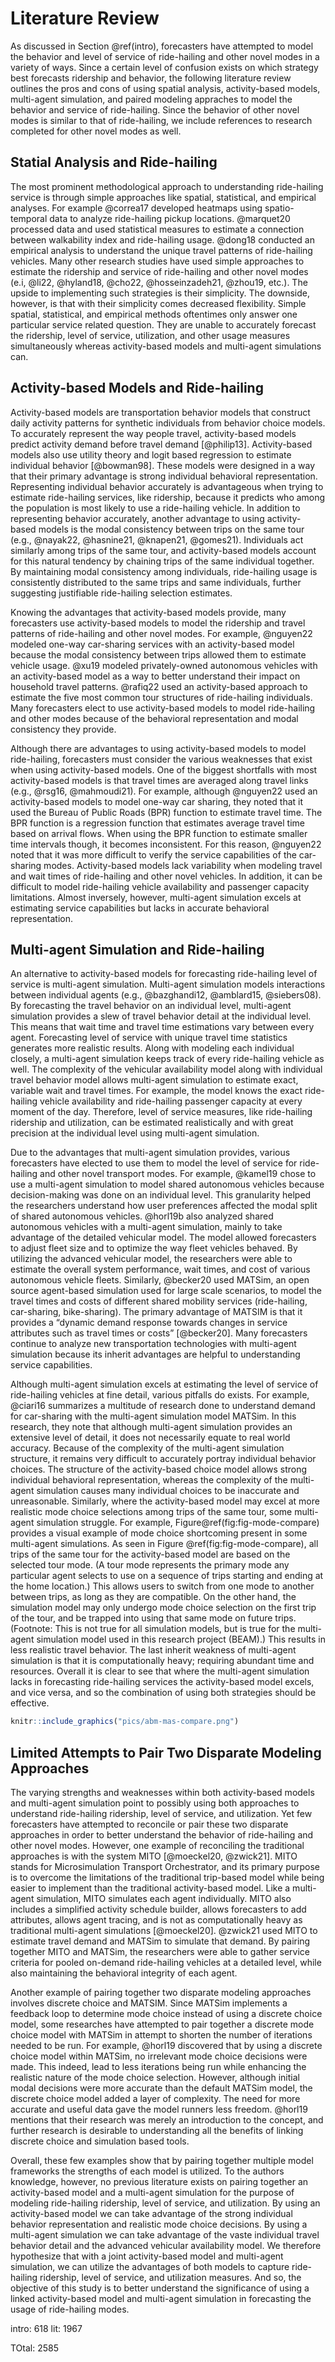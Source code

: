 # Literature Review {#lit}

As discussed in Section \@ref(intro), forecasters have attempted to model the behavior and level of service of ride-hailing and other novel modes in a variety of ways. Since a certain level of confusion exists on which strategy best forecasts ridership and behavior, the following literature review outlines the pros and cons of using spatial analysis, activity-based models, multi-agent simulation, and paired modeling appraches to model the behavior and service of ride-hailing. Since the behavior of other novel modes is similar to that of ride-hailing, we include references to research completed for other novel modes as well. 

## Statial Analysis and Ride-hailing {#lit-simp}
The most prominent methodological approach to understanding ride-hailing service is through simple approaches like spatial, statistical, and empirical analyses. For example @correa17 developed heatmaps using spatio-temporal data to analyze ride-hailing pickup locations. @marquet20 processed data and used statistical measures to estimate a connection between walkability index and ride-hailing usage. @dong18 conducted an empirical analysis to understand the unique travel patterns of ride-hailing vehicles. Many other research studies have used simple approaches to estimate the ridership and service of ride-hailing and other novel modes (e.i, @li22, @hyland18, @cho22, @hosseinzadeh21, @zhou19, etc.). The upside to implementing such strategies is their simplicity. The downside, however, is that with their simplicity comes decreased flexibility. Simple spatial, statistical, and empirical methods oftentimes only answer one particular service related question. They are unable to accurately forecast the ridership, level of service, utilization, and other usage measures simultaneously whereas activity-based models and multi-agent simulations can.

## Activity-based Models and Ride-hailing {#lit-abm}
Activity-based models are transportation behavior models that construct daily activity patterns for synthetic individuals from behavior choice models. To accurately represent the way people travel, activity-based models predict activity demand before travel demand [@philip13]. Activity-based models also use utility theory and logit based regression to estimate individual behavior [@bowman98]. These models were designed in a way that their primary advantage is strong individual behavioral representation. Representing individual behavior accurately is advantageous when trying to estimate ride-hailing services, like ridership, because it predicts who among the population is most likely to use a ride-hailing vehicle. In addition to representing behavior accurately, another advantage to using activity-based models is the modal consistency between trips on the same tour (e.g., @nayak22, @hasnine21, @knapen21, @gomes21). Individuals act similarly among trips of the same tour, and activity-based models account for this natural tendency by chaining trips of the same individual together. By maintaining modal consistency among individuals, ride-hailing usage is consistently distributed to the same trips and same individuals, further suggesting justifiable ride-hailing selection estimates.

Knowing the advantages that activity-based models provide, many forecasters use activity-based models to model the ridership and travel patterns of ride-hailing and other novel modes. For example, @nguyen22 modeled one-way car-sharing services with an activity-based model because the modal consistency between trips allowed them to estimate vehicle usage. @xu19 modeled privately-owned autonomous vehicles with an activity-based model as a way to better understand their impact on household travel patterns. @rafiq22 used an activity-based approach to estimate the five most common tour structures of ride-hailing individuals. Many forecasters elect to use activity-based models to model ride-hailing and other modes because of the behavioral representation and modal consistency they provide.

Although there are advantages to using activity-based models to model ride-hailing, forecasters must consider the various weaknesses that exist when using activity-based models. One of the biggest shortfalls with most activity-based models is that travel times are averaged along travel links (e.g., @rsg16, @mahmoudi21). For example, although @nguyen22 used an activity-based models to model one-way car sharing, they noted that it used the Bureau of Public Roads (BPR) function to estimate travel time. The BPR function is a regression function that estimates average travel time based on arrival flows. When using the BPR function to estimate smaller time intervals though, it becomes inconsistent. For this reason, @nguyen22 noted that it was more difficult to verify the service capabilities of the car-sharing modes. Activity-based models lack variability when modeling travel and wait times of ride-hailing and other novel vehicles. In addition, it can be difficult to model ride-hailing vehicle availability and passenger capacity limitations. Almost inversely, however, multi-agent simulation excels at estimating service capabilities but lacks in accurate behavioral representation.

## Multi-agent Simulation and Ride-hailing {#lit-mas}
An alternative to activity-based models for forecasting ride-hailing level of service is multi-agent simulation. Multi-agent simulation models interactions between individual agents (e.g., @bazghandi12, @amblard15, @siebers08). By forecasting the travel behavior on an individual level, multi-agent simulation provides a slew of travel behavior detail at the individual level. This means that wait time and travel time estimations vary between every agent. Forecasting level of service with unique travel time statistics generates more realistic results. Along with modeling each individual closely, a multi-agent simulation keeps track of every ride-hailing vehicle as well. The complexity of the vehicular availability model along with individual travel behavior model allows multi-agent simulation to estimate exact, variable wait and travel times. For example, the model knows the exact ride-hailing vehicle availability and ride-hailing passenger capacity at every moment of the day. Therefore, level of service measures, like ride-hailing ridership and utilization, can be estimated realistically and with great precision at the individual level using multi-agent simulation. 

Due to the advantages that multi-agent simulation provides, various forecasters have elected to use them to model the level of service for ride-hailing and other novel transport modes. For example, @kamel19 chose to use a multi-agent simulation to model shared autonomous vehicles because decision-making was done on an individual level. This granularity helped the researchers understand how user preferences affected the modal split of shared autonomous vehicles. @horl19b also analyzed shared autonomous vehicles with a multi-agent simulation, mainly to take advantage of the detailed vehicular model. The model allowed forecasters to adjust fleet size and to optimize the way fleet vehicles behaved. By utilizing the advanced vehicular model, the researchers were able to estimate the overall system performance, wait times, and cost of various autonomous vehicle fleets. Similarly, @becker20 used MATSim, an open source agent-based simulation used for large scale scenarios, to model the travel times and costs of different shared mobility services (ride-hailing, car-sharing, bike-sharing). The primary advantage of MATSIM is that it provides a "dynamic demand response towards changes in service attributes such as travel times or costs" [@becker20]. Many forecasters continue to analyze new transportation technologies with multi-agent simulation because its inherit advantages are helpful to understanding service capabilities.

Although multi-agent simulation excels at estimating the level of service of ride-hailing vehicles at fine detail, various pitfalls do exists. For example, @ciari16 summarizes a multitude of research done to understand demand for car-sharing with the multi-agent simulation model MATSim. In this research, they note that although multi-agent simulation provides an extensive level of detail, it does not necessarily equate to real world accuracy. Because of the complexity of the multi-agent simulation structure, it remains very difficult to accurately portray individual behavior choices. The structure of the activity-based choice model allows strong individual behavioral representation, whereas the complexity of the multi-agent simulation causes many individual choices to be inaccurate and unreasonable. Similarly, where the activity-based model may excel at more realistic mode choice selections among trips of the same tour, some multi-agent simulation struggle. For example, Figure\@ref(fig:fig-mode-compare) provides a visual example of mode choice shortcoming present in some multi-agent simulations. As seen in Figure \@ref(fig:fig-mode-compare), all trips of the same tour for the activity-based model are based on the selected tour mode. (A tour mode represents the primary mode any particular agent selects to use on a sequence of trips starting and ending at the home location.) This allows users to switch from one mode to another between trips, as long as they are compatible. On the other hand, the simulation model may only undergo mode choice selection on the first trip of the tour, and be trapped into using that same mode on future trips. (Footnote: This is not true for all simulation models, but is true for the multi-agent simulation model used in this research project (BEAM).) This results in less realistic travel behavior. The last inherit weakness of multi-agent simulation is that it is computationally heavy; requiring abundant time and resources. Overall it is clear to see that where the multi-agent simulation lacks in forecasting ride-hailing services the activity-based model excels, and vice versa, and so the combination of using both strategies should be effective.

```r
knitr::include_graphics("pics/abm-mas-compare.png")
```

## Limited Attempts to Pair Two Disparate Modeling Approaches
The varying strengths and weaknesses within both activity-based models and multi-agent simulation point to possibly using both approaches to understand ride-hailing ridership, level of service, and utilization. Yet few forecasters have attempted to reconcile or pair these two disparate approaches in order to better understand the behavior of ride-hailing and other novel modes. However, one example of reconciling the traditional approaches is with the system MITO [@moeckel20, @zwick21]. MITO stands for Microsimulation Transport Orchestrator, and its primary purpose is to overcome the limitations of the traditional trip-based model while being easier to implement than the traditional activity-based model. Like a multi-agent simulation, MITO simulates each agent individually. MITO also includes a simplified activity schedule builder, allows forecasters to add attributes, allows agent tracing, and is not as computationally heavy as traditional multi-agent simulations [@moeckel20]. @zwick21 used MITO to estimate travel demand and MATSim to simulate that demand. By pairing together MITO and MATSim, the researchers were able to gather service criteria for pooled on-demand ride-hailing vehicles at a detailed level, while also maintaining the behavioral integrity of each agent. 

Another example of pairing together two disparate modeling approaches involves discrete choice and MATSIM. Since MATSim implements a feedback loop to determine mode choice instead of using a discrete choice model, some researches have attempted to pair together a discrete mode choice model with MATSim in attempt to shorten the number of iterations needed to be run. For example, @horl19 discovered that by using a discrete choice model within MATSim, no irrelevant mode choice decisions were made. This indeed, lead to less iterations being run while enhancing the realistic nature of the mode choice selection. However, although initial modal decisions were more accurate than the default MATSim model, the discrete choice model added a layer of complexity. The need for more accurate and useful data gave the model runners less freedom. @horl19 mentions that their research was merely an introduction to the concept, and further research is desirable to understanding all the benefits of linking discrete choice and simulation based tools.

Overall, these few examples show that by pairing together multiple model frameworks the strengths of each model is utilized. To the authors knowledge, however, no previous literature exists on pairing together an activity-based model and a multi-agent simulation for the purpose of modeling ride-hailing ridership, level of service, and utilization. By using an activity-based model we can take advantage of the strong individual behavior representation and realistic mode choice decisions. By using a multi-agent simulation we can take advantage of the vaste individual travel behavior detail and the advanced vehicular availability model. We therefore hypothesize that with a joint activity-based model and multi-agent simulation, we can utilize the advantages of both models to capture ride-hailing ridership, level of service, and utilization measures. And so, the objective of this study is to better understand the significance of using a linked activity-based model and multi-agent simulation in forecasting the usage of ride-hailing modes. 

intro: 618
lit: 1967



TOtal: 2585
